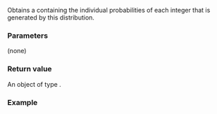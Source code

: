 {{cpp/numeric/random/discrete_distribution/title | probabilities}}
{{cpp/numeric/random/discrete_distribution/navbar}}
{{dcl begin}}
{{dcl|since=c++11|1=
std::vector&lt;double&gt; probabilities() const;
}}
{{dcl end}}

Obtains a {{c|std::vector&lt;double&gt;}} containing the individual probabilities of each integer that is generated by this distribution.

===Parameters===
(none)

===Return value===
An object of type {{c|std::vector&lt;double&gt;}}.

===Example===
{{example
|code=
#include &lt;iostream&gt;
#include &lt;random&gt;
#include &lt;vector&gt;

int main()
{
    std::discrete_distribution&lt;&gt; d({40, 10, 10, 40});
    std::vector&lt;double&gt; p = d.probabilities();
    for (auto n : p)
        std::cout &lt;&lt; n &lt;&lt; ' ';
    std::cout &lt;&lt; '\n';
}
|output=
0.4 0.1 0.1 0.4
}}

{{langlinks|cs|de|es|fr|it|ja|ko|pl|pt|ru|zh}}